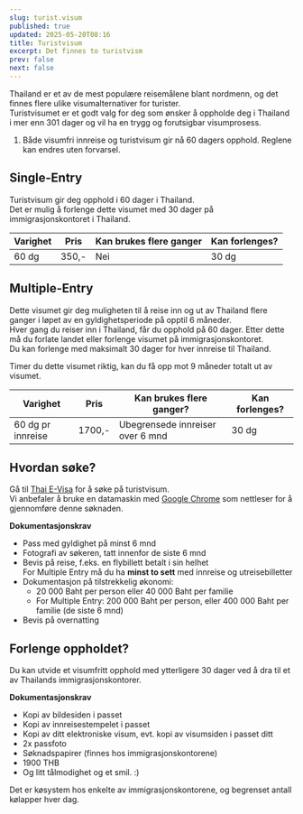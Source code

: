 ```yaml
---
slug: turist.visum
published: true
updated: 2025-05-20T08:16
title: Turistvisum
excerpt: Det finnes to turistvism
prev: false
next: false
---
```

Thailand er et av de mest populære reisemålene blant nordmenn, og det finnes flere ulike visumalternativer for turister.  
Turistvisumet er et godt valg for deg som ønsker å oppholde deg i Thailand i mer enn 301 dager og vil ha en trygg og forutsigbar visumprosess.

1. Både visumfri innreise og turistvisum gir nå 60 dagers opphold. Reglene kan endres uten forvarsel.

## Single-Entry

Turistvisum gir deg opphold i 60 dager i Thailand.  
Det er mulig å forlenge dette visumet med 30 dager på immigrasjonskontoret i Thailand.

| Varighet | Pris | Kan brukes flere ganger | Kan forlenges? |
| --- | --- | --- | --- |
| 60 dg | 350,- | Nei | 30 dg |

## Multiple-Entry

Dette visumet gir deg muligheten til å reise inn og ut av Thailand flere ganger i løpet av en gyldighetsperiode på opptil 6 måneder.  
Hver gang du reiser inn i Thailand, får du opphold på 60 dager. Etter dette må du forlate landet eller forlenge visumet på immigrasjonskontoret.  
Du kan forlenge med maksimalt 30 dager for hver innreise til Thailand.

Timer du dette visumet riktig, kan du få opp mot 9 måneder totalt ut av visumet.

| Varighet | Pris | Kan brukes flere ganger? | Kan forlenges? |
| --- | --- | --- | --- |
| 60 dg pr innreise | 1700,- | Ubegrensede innreiser over 6 mnd | 30 dg |

## Hvordan søke?

Gå til [Thai E-Visa](https://www.thaievisa.go.th/) for å søke på turistvisum.  
Vi anbefaler å bruke en datamaskin med [Google Chrome](https://www.google.com/chrome/) som nettleser for å gjennomføre denne søknaden.

**Dokumentasjonskrav**

-   Pass med gyldighet på minst 6 mnd
-   Fotografi av søkeren, tatt innenfor de siste 6 mnd
-   Bevis på reise, f.eks. en flybillett betalt i sin helhet  
    For Multiple Entry må du ha **minst to sett** med innreise og utreisebilletter
-   Dokumentasjon på tilstrekkelig økonomi:
    -   20 000 Baht per person eller 40 000 Baht per familie
    -   For Multiple Entry: 200 000 Baht per person, eller 400 000 Baht per familie (de siste 6 mnd)
-   Bevis på overnatting

## Forlenge oppholdet?

Du kan utvide et visumfritt opphold med ytterligere 30 dager ved å dra til et av Thailands immigrasjonskontorer.

**Dokumentasjonskrav**

-   Kopi av bildesiden i passet
-   Kopi av innreisestempelet i passet
-   Kopi av ditt elektroniske visum, evt. kopi av visumsiden i passet ditt
-   2x passfoto
-   Søknadspapirer (finnes hos immigrasjonskontorene)
-   1900 THB
-   Og litt tålmodighet og et smil. :)


Det er køsystem hos enkelte av immigrasjonskontorene, og begrenset antall kølapper hver dag.